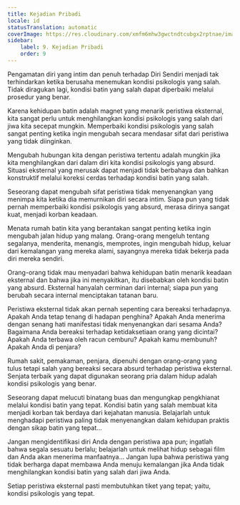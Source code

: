 ```yaml
---
title: Kejadian Pribadi
locale: id
statusTranslation: automatic
coverImage: https://res.cloudinary.com/xmfm6mhw3gwctndtcubgx2rptnae/image/upload/v1740468922/small_cover_tratado_de_psicologia_revolucionaria_a4c0dca4e0.webp
sidebar:
    label: 9. Kejadian Pribadi
    order: 9
---
```

Pengamatan diri yang intim dan penuh terhadap Diri Sendiri menjadi tak terhindarkan ketika berusaha menemukan kondisi psikologis yang salah. Tidak diragukan lagi, kondisi batin yang salah dapat diperbaiki melalui prosedur yang benar.

Karena kehidupan batin adalah magnet yang menarik peristiwa eksternal, kita sangat perlu untuk menghilangkan kondisi psikologis yang salah dari jiwa kita secepat mungkin. Memperbaiki kondisi psikologis yang salah sangat penting ketika ingin mengubah secara mendasar sifat dari peristiwa yang tidak diinginkan.

Mengubah hubungan kita dengan peristiwa tertentu adalah mungkin jika kita menghilangkan dari dalam diri kita kondisi psikologis yang absurd. Situasi eksternal yang merusak dapat menjadi tidak berbahaya dan bahkan konstruktif melalui koreksi cerdas terhadap kondisi batin yang salah.

Seseorang dapat mengubah sifat peristiwa tidak menyenangkan yang menimpa kita ketika dia memurnikan diri secara intim. Siapa pun yang tidak pernah memperbaiki kondisi psikologis yang absurd, merasa dirinya sangat kuat, menjadi korban keadaan.

Menata rumah batin kita yang berantakan sangat penting ketika ingin mengubah jalan hidup yang malang. Orang-orang mengeluh tentang segalanya, menderita, menangis, memprotes, ingin mengubah hidup, keluar dari kemalangan yang mereka alami, sayangnya mereka tidak bekerja pada diri mereka sendiri.

Orang-orang tidak mau menyadari bahwa kehidupan batin menarik keadaan eksternal dan bahwa jika ini menyakitkan, itu disebabkan oleh kondisi batin yang absurd. Eksternal hanyalah cerminan dari internal; siapa pun yang berubah secara internal menciptakan tatanan baru.

Peristiwa eksternal tidak akan pernah sepenting cara bereaksi terhadapnya. Apakah Anda tetap tenang di hadapan penghina? Apakah Anda menerima dengan senang hati manifestasi tidak menyenangkan dari sesama Anda? Bagaimana Anda bereaksi terhadap ketidaksetiaan orang yang dicintai? Apakah Anda terbawa oleh racun cemburu? Apakah kamu membunuh? Apakah Anda di penjara?

Rumah sakit, pemakaman, penjara, dipenuhi dengan orang-orang yang tulus tetapi salah yang bereaksi secara absurd terhadap peristiwa eksternal. Senjata terbaik yang dapat digunakan seorang pria dalam hidup adalah kondisi psikologis yang benar.

Seseorang dapat melucuti binatang buas dan mengungkap pengkhianat melalui kondisi batin yang tepat. Kondisi batin yang salah membuat kita menjadi korban tak berdaya dari kejahatan manusia. Belajarlah untuk menghadapi peristiwa paling tidak menyenangkan dalam kehidupan praktis dengan sikap batin yang tepat...

Jangan mengidentifikasi diri Anda dengan peristiwa apa pun; ingatlah bahwa segala sesuatu berlalu; belajarlah untuk melihat hidup sebagai film dan Anda akan menerima manfaatnya... Jangan lupa bahwa peristiwa yang tidak berharga dapat membawa Anda menuju kemalangan jika Anda tidak menghilangkan kondisi batin yang salah dari jiwa Anda.

Setiap peristiwa eksternal pasti membutuhkan tiket yang tepat; yaitu, kondisi psikologis yang tepat.

